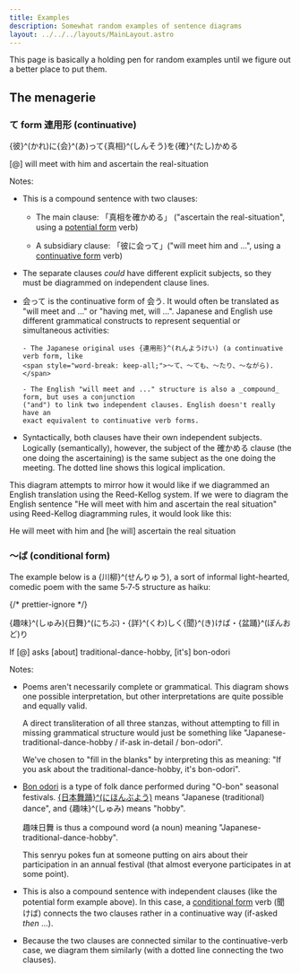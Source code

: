 ```yaml
---
title: Examples
description: Somewhat random examples of sentence diagrams
layout: ../../../layouts/MainLayout.astro
---
```



This page is basically a holding pen for random examples until we figure out a
better place to put them.

## The menagerie

### て form 連用形 (continuative)

<Diagram filename="kareniatte.svg">
  <p slot="original">
    {彼}^(かれ)に{会}^(あ)って{真相}^(しんそう)を{確}^(たし)かめる
  </p>
  <p slot="translation">
    [@] will meet with him and ascertain the real-situation
  </p>
</Diagram>

Notes:

- This is a compound sentence with two clauses:

  - The main clause: 「真相を確かめる」 ("ascertain the real-situation", using a
    [potential form](https://www.tofugu.com/japanese-grammar/verb-conjugation-groups/#godan-verbs-) verb)

  - A subsidiary clause: 「彼に会って」("will meet him and ...", using a [continuative
    form](https://www.tofugu.com/japanese-grammar/te-form/#form-for-and) verb)

- The separate clauses _could_ have different explicit subjects, so they must be
  diagrammed on independent clause lines.

- 会って is the continuative form of 会う. It would often be translated as
  "will meet and ..." or "having met, will ...". Japanese and English use different
  grammatical constructs to represent sequential or simultaneous activities:

      - The Japanese original uses {連用形}^(れんようけい) (a continuative verb form, like
      <span style="word-break: keep-all;">〜て、〜ても、〜たり、〜ながら).</span>

      - The English "will meet and ..." structure is also a _compound_ form, but uses a conjunction
      ("and") to link two independent clauses. English doesn't really have an
      exact equivalent to continuative verb forms.

- Syntactically, both clauses have their own independent subjects. Logically
  (semantically), however, the subject of the 確かめる clause (the one doing the
  ascertaining) is the same subject as the one doing the meeting. The dotted line
  shows this logical implication.

This diagram attempts to mirror how it would like if we diagrammed an English
translation using the Reed-Kellog system. If we were to diagram the English
sentence "He will meet with him and ascertain the real situation" using Reed-Kellog
diagramming rules, it would look like this:

<Diagram filename="hewillmeet.svg">
  <p slot="original">
    He will meet with him and [he will] ascertain the real situation
  </p>
</Diagram>

### 〜ば (conditional form)

The example below is a {川柳}^(せんりゅう), a sort of informal light-hearted, comedic
poem with the same 5&#8209;7&#8209;5 structure as haiku:

{/* prettier-ignore */}
<Diagram filename="shuminichibu.svg">
  <p slot="original">
    {趣味}^(しゅみ){日舞}^(にちぶ)・{詳}^(くわ)しく{聞}^(き)けば・{盆踊}^(ぼんおど)り
  </p>
  <p slot="translation">
    If [@] asks [about] traditional-dance-hobby, [it's] bon-odori
  </p>
</Diagram>

Notes:

- Poems aren't necessarily complete or grammatical. This diagram shows one
  possible interpretation, but other interpretations are quite possible and
  equally valid.

  A direct transliteration of all three stanzas, without attempting to fill in
  missing grammatical structure would just be something like
  "Japanese-traditional-dance-hobby / if-ask in-detail / bon-odori".

  We've chosen to "fill in the blanks" by interpreting this as meaning:
  "If you ask about the traditional-dance-hobby, it's bon-odori".

- [Bon odori](<https://en.wikipedia.org/wiki/Bon_(festival)#Bon_Odori>) is a type
  of folk dance performed during "O-bon" seasonal festivals.
  [{日本舞踊}^(にほんぶよう)](https://ja.wikipedia.org/wiki/%E6%97%A5%E6%9C%AC%E8%88%9E%E8%B8%8A)
  means "Japanese (traditional) dance", and {趣味}^(しゅみ) means "hobby".

  趣味日舞 is thus a compound word (a noun) meaning "Japanese-traditional-dance-hobby".

  This senryu pokes fun at someone putting on airs about their participation in
  an annual festival (that almost everyone participates in at some point).

- This is also a compound sentence with independent clauses (like the potential
  form example above). In this case, a [conditional
  form](https://www.tofugu.com/japanese-grammar/verb-conditional-form-ba/) verb
  (聞けば) connects the two clauses rather in a continuative way (if-asked _then_
  ...).

- Because the two clauses are connected similar to the continuative-verb case,
  we diagram them similarly (with a dotted line connecting the two clauses).

